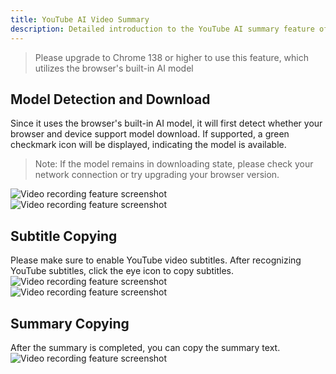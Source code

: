 ```yaml
---
title: YouTube AI Video Summary
description: Detailed introduction to the YouTube AI summary feature of VideoRoll
---
```


>Please upgrade to Chrome 138 or higher to use this feature, which utilizes the browser's built-in AI model



## Model Detection and Download
Since it uses the browser's built-in AI model, it will first detect whether your browser and device support model download. If supported, a green checkmark icon will be displayed, indicating the model is available.
>Note: If the model remains in downloading state, please check your network connection or try upgrading your browser version.

<Image src={AI1} width={300} alt="Video recording feature screenshot" />
<Image src={AI2} width={600} alt="Video recording feature screenshot" />

## Subtitle Copying
Please make sure to enable YouTube video subtitles. After recognizing YouTube subtitles, click the eye icon to copy subtitles.
<Image src={AI3} width={600} alt="Video recording feature screenshot" />
<Image src={AI4} width={600} alt="Video recording feature screenshot" />

## Summary Copying
After the summary is completed, you can copy the summary text.
<Image src={AI5} width={600} alt="Video recording feature screenshot" />